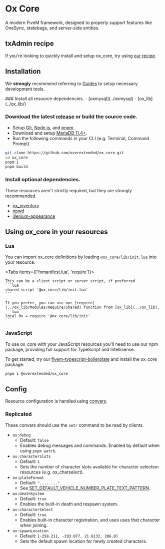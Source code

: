 
# Ox Core

<ResourceLinks repo="https://github.com/overextended/ox_core" />

A modern FiveM framework, designed to properly support features like OneSync, statebags, and server-side entities.

## txAdmin recipe

If you're looking to quickly install and setup ox_core, try using [our recipe](https://github.com/overextended/txAdminRecipe).

## Installation

<Callout type="info">

We **strongly** recommend referring to [Guides](../guides) to setup necessary development tools.

</Callout>

<Steps>
### Install all resource dependencies.
- [oxmysql](../oxmysql)
- [ox_lib](../ox_lib/)

### Download the latest [release](https://github.com/overextended/ox_core/releases/latest) or build the source code.

- Setup [Git](../guides/git), [Node.js](../guides/nodejs), and [pnpm](../guides/pnpm).
- Download and setup [MariaDB 11.4+](https://mariadb.com/downloads/community/community-server/).
- Run the following commands in your CLI (e.g. Terminal, Command Prompt).

```bash
git clone https://github.com/overextended/ox_core.git
cd ox_core
pnpm i
pnpm build
```

### Install optional dependencies.

These resources aren't strictly required, but they are strongly recommended.

- [ox_inventory](../ox_inventory/)
- [npwd](https://github.com/project-error/npwd)
- [illenium-appearance](https://github.com/iLLeniumStudios/illenium-appearance/archive/refs/heads/main.zip)

</Steps>

## Using ox_core in your resources

### Lua

You can import ox_core definitions by loading `@ox_core/lib/init.lua` into your resource.

<Tabs items={['fxmanifest.lua', 'require']}>
  <Tab>

    This can be a client_script or server_script, if preferred.
    ```lua
    shared_script '@ox_core/lib/init.lua'
    ```

  </Tab>
  <Tab>

    If you prefer, you can use our [require](../ox_lib/Modules/Require/Shared) function from [ox_lib](../ox_lib).
    ```lua
    local Ox = require '@ox_core/lib/init'
    ```

  </Tab>
</Tabs>

### JavaScript

To use ox_core with your JavaScript resources you'll need to use our npm package, providing full support for TypeScript and Intellisense.

<NpmButton link="https://www.npmjs.com/package/@overextended/ox_core" />

To get started, try our [fivem-typescript-boilerplate](https://github.com/overextended/fivem-typescript-boilerplate) and install the ox_core package.

```bash
pnpm i @overextended/ox_core
```

## Config

Resource configuration is handled using [convars](https://docs.fivem.net/docs/scripting-reference/convars/).

### Replicated

These convars should use the `setr` command to be read by clients.

- `ox:debug`
  - Default: `false`
  - Enables debug messages and commands. Enabled by default when using `pnpm watch`.
- `ox:characterSlots`
  - Default: `1`
  - Sets the number of character slots available for character selection resources (e.g. ox_charselect).
- `ox:plateFormat`
  - Default: `"........"`
  - See [SET_DEFAULT_VEHICLE_NUMBER_PLATE_TEXT_PATTERN](https://docs.fivem.net/natives/?_0x79780FD2).
- `ox:deathSystem`
  - Default: `true`
  - Enables the built-in death and respawn system.
- `ox:characterSelect`
  - Default: `true`
  - Enables built-in character registration, and uses uses that character when joining.
- `ox:spawnLocation`
  - Default: `[-258.211, -293.077, 21.6132, 206.0]`
  - Sets the default spawn location for newly created characters.
  
